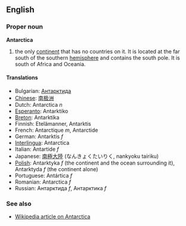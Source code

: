 ==English==

===Proper noun===
'''Antarctica'''

# the only [[continent]] that has no countries on it.  It is located at the far south of the southern [[hemisphere]] and contains the south pole.  It is south of Africa and Oceania.

====Translations====
*Bulgarian: [[Антарктида]]
*[[Chinese]]: [[南极洲]]
*Dutch: Antarctica ''n''
*[[Esperanto]]: Antarktiko
*[[Breton]]: Antarktika
*Finnish: Etelämanner, Antarktis
*French: Antarctique ''m'', Antarctide
*German: Antarktis ''f''
*[[Interlingua]]: Antarctica
*Italian: Antartide ''f''
*Japanese: [[南極大陸]] (なんきょくたいりく, nankyoku tairiku)
*[[Polish]]: Antarktyka ''f'' (the continent and the ocean surrounding it), Antarktyda ''f'' (the continent alone)
*Portuguese: Antártica ''f''
*Romanian: Antarctica ''f''
*Russian: Антарктида ''f'', Антарктика ''f''

===See also===
*[[en:Antarctica|Wikipedia article on Antarctica]]